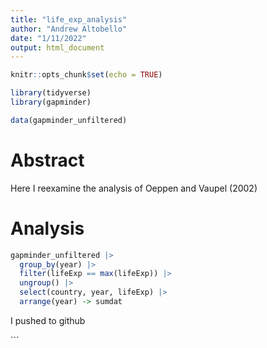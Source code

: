 ```yaml
---
title: "life_exp_analysis"
author: "Andrew Altobello"
date: "1/11/2022"
output: html_document
---
```


```r
knitr::opts_chunk$set(echo = TRUE)
```


```r

library(tidyverse)
library(gapminder)

data(gapminder_unfiltered)
```

# Abstract

Here I reexamine the analysis of Oeppen and Vaupel (2002)

# Analysis

```r
gapminder_unfiltered |> 
  group_by(year) |>
  filter(lifeExp == max(lifeExp)) |>
  ungroup() |>
  select(country, year, lifeExp) |>
  arrange(year) -> sumdat

```

I pushed to github


```









